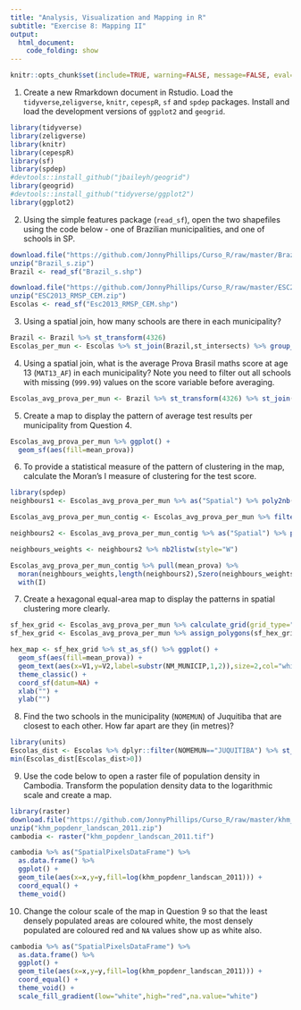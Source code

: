 ```yaml
---
title: "Analysis, Visualization and Mapping in R"
subtitle: "Exercise 8: Mapping II"
output: 
  html_document:
    code_folding: show
---
```


```r
knitr::opts_chunk$set(include=TRUE, warning=FALSE, message=FALSE, eval=FALSE, echo=TRUE)
```

1. Create a new Rmarkdown document in Rstudio. Load the `tidyverse`,`zeligverse`, `knitr`, `cepespR`, `sf` and `spdep` packages. Install and load the development versions of `ggplot2` and `geogrid`.
```r
library(tidyverse)
library(zeligverse)
library(knitr)
library(cepespR)
library(sf)
library(spdep)
#devtools::install_github("jbaileyh/geogrid")
library(geogrid)
#devtools::install_github("tidyverse/ggplot2")
library(ggplot2)
```

2. Using the simple features package (`read_sf`), open the two shapefiles using the code below - one of Brazilian municipalities, and one of schools in SP.

```r
download.file("https://github.com/JonnyPhillips/Curso_R/raw/master/Brazil_s.zip",destfile="Brazil_s.zip")
unzip("Brazil_s.zip")
Brazil <- read_sf("Brazil_s.shp")

download.file("https://github.com/JonnyPhillips/Curso_R/raw/master/ESC2013_RMSP_CEM.zip", destfile="ESC2013_RMSP_CEM.zip")
unzip("ESC2013_RMSP_CEM.zip")
Escolas <- read_sf("Esc2013_RMSP_CEM.shp")
```

3. Using a spatial join, how many schools are there in each municipality?

```r
Brazil <- Brazil %>% st_transform(4326)
Escolas_per_mun <- Escolas %>% st_join(Brazil,st_intersects) %>% group_by(NM_MUNICIP) %>% count()
```

4. Using a spatial join, what is the average Prova Brasil maths score at age 13 (`MAT13_AF`) in each municipality? Note you need to filter out all schools with missing (`999.99`) values on the score variable before averaging.

```r
Escolas_avg_prova_per_mun <- Brazil %>% st_transform(4326) %>% st_join(Escolas,st_intersects) %>% filter(MAT13_AF!=999.99) %>% group_by(NM_MUNICIP) %>% summarize(mean_prova=mean(MAT13_AF,na.rm=T))
```

5. Create a map to display the pattern of average test results per municipality from Question 4.

```r
Escolas_avg_prova_per_mun %>% ggplot() +
  geom_sf(aes(fill=mean_prova))
```

6. To provide a statistical measure of the pattern of clustering in the map, calculate the Moran's I measure of clustering for the test score. 

```r
library(spdep)
neighbours1 <- Escolas_avg_prova_per_mun %>% as("Spatial") %>% poly2nb(queen=TRUE)

Escolas_avg_prova_per_mun_contig <- Escolas_avg_prova_per_mun %>% filter(card(neighbours1)!=0)

neighbours2 <- Escolas_avg_prova_per_mun_contig %>% as("Spatial") %>% poly2nb(queen=TRUE)

neighbours_weights <- neighbours2 %>% nb2listw(style="W")

Escolas_avg_prova_per_mun_contig %>% pull(mean_prova) %>% 
  moran(neighbours_weights,length(neighbours2),Szero(neighbours_weights)) %>% 
  with(I)
```

7. Create a hexagonal equal-area map to display the patterns in spatial clustering more clearly. 

```r
sf_hex_grid <- Escolas_avg_prova_per_mun %>% calculate_grid(grid_type="hexagonal")
sf_hex_grid <- Escolas_avg_prova_per_mun %>% assign_polygons(sf_hex_grid)

hex_map <- sf_hex_grid %>% st_as_sf() %>% ggplot() +
  geom_sf(aes(fill=mean_prova)) + 
  geom_text(aes(x=V1,y=V2,label=substr(NM_MUNICIP,1,2)),size=2,col="white") +
  theme_classic() + 
  coord_sf(datum=NA) + 
  xlab("") +
  ylab("")
```

8. Find the two schools in the municipality (`NOMEMUN`) of Juquitiba that are closest to each other. How far apart are they (in metres)?

```r
library(units)
Escolas_dist <- Escolas %>% dplyr::filter(NOMEMUN=="JUQUITIBA") %>% st_distance() %>% set_units(NULL)
min(Escolas_dist[Escolas_dist>0])
```

9. Use the code below to open a raster file of population density in Cambodia. Transform the population density data to the logarithmic scale and create a map.

```r
library(raster)
download.file("https://github.com/JonnyPhillips/Curso_R/raw/master/khm_popdenr_landscan_2011.zip",destfile="khm_popdenr_landscan_2011.zip")
unzip("khm_popdenr_landscan_2011.zip")
cambodia <- raster("khm_popdenr_landscan_2011.tif")
```

```r
cambodia %>% as("SpatialPixelsDataFrame") %>% 
  as.data.frame() %>% 
  ggplot() + 
  geom_tile(aes(x=x,y=y,fill=log(khm_popdenr_landscan_2011))) +
  coord_equal() +
  theme_void()
```

10. Change the colour scale of the map in Question 9 so that the least densely populated areas are coloured white, the most densely populated are coloured red and `NA` values show up as white also.

```r
cambodia %>% as("SpatialPixelsDataFrame") %>% 
  as.data.frame() %>% 
  ggplot() + 
  geom_tile(aes(x=x,y=y,fill=log(khm_popdenr_landscan_2011))) +
  coord_equal() +
  theme_void() +
  scale_fill_gradient(low="white",high="red",na.value="white")
```
